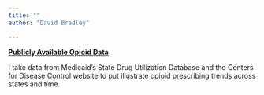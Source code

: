 ```yaml
---
title: ""
author: "David Bradley"

---
```


[**Publicly Available Opioid Data**](http://bradlecon.com/projects/opioids)

I take data from Medicaid's State Drug Utilization Database and the Centers for Disease Control website to put illustrate opioid prescribing trends across states and time.
